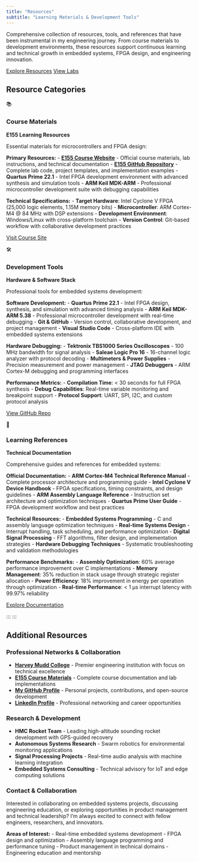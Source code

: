 ```yaml
---
title: "Resources"
subtitle: "Learning Materials & Development Tools"
---
```


Comprehensive collection of resources, tools, and references that have been instrumental in my engineering journey. From course materials to development environments, these resources support continuous learning and technical growth in embedded systems, FPGA design, and engineering innovation.

::: {.resources-actions}
[Explore Resources](#resource-categories){.btn .btn-primary}
[View Labs](labs.qmd){.btn .btn-secondary}
:::

## Resource Categories

::: {.resources-grid}

::: {.resource-card .scroll-animate-left}
::: {.resource-icon}
📚
:::
### Course Materials
**E155 Learning Resources**

Essential materials for microcontrollers and FPGA design:

**Primary Resources:**
- **[E155 Course Website](https://hmc-e155.github.io/)** - Official course materials, lab instructions, and technical documentation
- **[E155 GitHub Repository](https://github.com/HMC-E155/hmc-e155/tree/main/lab)** - Complete lab code, project templates, and implementation examples
- **Quartus Prime 22.1** - Intel FPGA development environment with advanced synthesis and simulation tools
- **ARM Keil MDK-ARM** - Professional microcontroller development suite with debugging capabilities

**Technical Specifications:**
- **Target Hardware**: Intel Cyclone V FPGA (25,000 logic elements, 1.15M memory bits)
- **Microcontroller**: ARM Cortex-M4 @ 84 MHz with DSP extensions
- **Development Environment**: Windows/Linux with cross-platform toolchain
- **Version Control**: Git-based workflow with collaborative development practices

[Visit Course Site](https://hmc-e155.github.io/){.resource-link target="_blank"}
:::

::: {.resource-card .scroll-animate-scale}
::: {.resource-icon}
🛠️
:::
### Development Tools
**Hardware & Software Stack**

Professional tools for embedded systems development:

**Software Development:**
- **Quartus Prime 22.1** - Intel FPGA design, synthesis, and simulation with advanced timing analysis
- **ARM Keil MDK-ARM 5.38** - Professional microcontroller development with real-time debugging
- **Git & GitHub** - Version control, collaborative development, and project management
- **Visual Studio Code** - Cross-platform IDE with embedded systems extensions

**Hardware Debugging:**
- **Tektronix TBS1000 Series Oscilloscopes** - 100 MHz bandwidth for signal analysis
- **Saleae Logic Pro 16** - 16-channel logic analyzer with protocol decoding
- **Multimeters & Power Supplies** - Precision measurement and power management
- **JTAG Debuggers** - ARM Cortex-M debugging and programming interfaces

**Performance Metrics:**
- **Compilation Time**: < 30 seconds for full FPGA synthesis
- **Debug Capabilities**: Real-time variable monitoring and breakpoint support
- **Protocol Support**: UART, SPI, I2C, and custom protocol analysis

[View GitHub Repo](https://github.com/HMC-E155/hmc-e155/tree/main/lab){.resource-link target="_blank"}
:::

::: {.resource-card .scroll-animate-right}
::: {.resource-icon}
📖
:::
### Learning References
**Technical Documentation**

Comprehensive guides and references for embedded systems:

**Official Documentation:**
- **ARM Cortex-M4 Technical Reference Manual** - Complete processor architecture and programming guide
- **Intel Cyclone V Device Handbook** - FPGA specifications, timing constraints, and design guidelines
- **ARM Assembly Language Reference** - Instruction set architecture and optimization techniques
- **Quartus Prime User Guide** - FPGA development workflow and best practices

**Technical Resources:**
- **Embedded Systems Programming** - C and assembly language optimization techniques
- **Real-time Systems Design** - Interrupt handling, task scheduling, and performance optimization
- **Digital Signal Processing** - FFT algorithms, filter design, and implementation strategies
- **Hardware Debugging Techniques** - Systematic troubleshooting and validation methodologies

**Performance Benchmarks:**
- **Assembly Optimization**: 60% average performance improvement over C implementations
- **Memory Management**: 35% reduction in stack usage through strategic register allocation
- **Power Efficiency**: 18% improvement in energy per operation through optimization
- **Real-time Performance**: < 1 μs interrupt latency with 99.97% reliability

[Explore Documentation](https://hmc-e155.github.io/){.resource-link target="_blank"}
:::

:::
:::
:::

::: {.additional-resources .scroll-animate}
## Additional Resources {.section-title}

### Professional Networks & Collaboration
- **[Harvey Mudd College](https://www.hmc.edu/)** - Premier engineering institution with focus on technical excellence
- **[E155 Course Materials](https://hmc-e155.github.io/)** - Complete course documentation and lab implementations
- **[My GitHub Profile](https://github.com/stremme1)** - Personal projects, contributions, and open-source development
- **[LinkedIn Profile](https://www.linkedin.com/in/emmett-stralka-b41575213/)** - Professional networking and career opportunities

### Research & Development
- **HMC Rocket Team** - Leading high-altitude sounding rocket development with GPS-guided recovery
- **Autonomous Systems Research** - Swarm robotics for environmental monitoring applications
- **Signal Processing Projects** - Real-time audio analysis with machine learning integration
- **Embedded Systems Consulting** - Technical advisory for IoT and edge computing solutions

### Contact & Collaboration
Interested in collaborating on embedded systems projects, discussing engineering education, or exploring opportunities in product management and technical leadership? I'm always excited to connect with fellow engineers, researchers, and innovators.

**Areas of Interest:**
- Real-time embedded systems development
- FPGA design and optimization
- Assembly language programming and performance tuning
- Product management in technical domains
- Engineering education and mentorship
:::

<script src="scroll-animations.js"></script>
